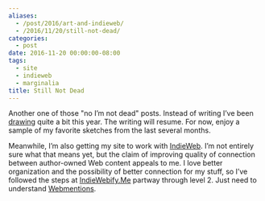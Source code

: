 ```yaml
---
aliases:
  - /post/2016/art-and-indieweb/
  - /2016/11/20/still-not-dead/
categories:
  - post
date: 2016-11-20 00:00:00-08:00
tags:
  - site
  - indieweb
  - marginalia
title: Still Not Dead
---
```


Another one of those "no I’m not dead" posts. Instead of writing I’ve
been [drawing](/tags/drawing) quite a bit this year. The writing will
resume. For now, enjoy a sample of my favorite sketches from the last
several months.

Meanwhile, I’m also getting my site to work with
[IndieWeb](https://indieweb.org/). I’m not entirely sure what that means
yet, but the claim of improving quality of connection between
author-owned Web content appeals to me. I love better organization and
the possibility of better connection for my stuff, so I’ve followed the
steps at [IndieWebify.Me](https://indiewebify.me/) partway through level
2. Just need to understand
[Webmentions](https://github.com/converspace/webmention/blob/master/README.md).
